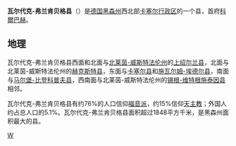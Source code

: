 {{noteTA
|G1=德国地名
}}
{{德国县级行政单位
| 县徽图 = File:Wappen Landkreis Waldeck-Frankenberg.svg
| 在德国内的位置图 = File:Locator map KB in Germany.svg
| 所属联邦州 = 黑森州
| 所属行政区 = 卡塞尔行政区
| 首府 = 凯尔巴赫
| 面积 = 1,848.58
| 人口 = 156,406
| 统计时间 = 2019年12月31日
| 人口密度 = 85
| 汽车牌号 = KB
| 下设城镇 = 13个市、9个镇
| 政府地址 = Südring 2<br />34497 Korbach
| 政府网站 = www.landkreis-waldeck-frankenberg.de
| 在州内的位置图 = Image:Hesse KB.svg
|}}

'''瓦尔代克-弗兰肯贝格县'''（{{lang-de|Landkreis Waldeck-Frankenberg}}）是[[德国|德国]][[黑森州|黑森州]]西北部[[卡塞尔行政区|卡塞尔行政区]]的一个县，首府[[科爾巴赫|科爾巴赫]]。

== 地理 ==
瓦尔代克-弗兰肯贝格县西面和北面与[[北莱茵-威斯特法伦州|北莱茵-威斯特法伦州]]的[[上绍尔兰县|上绍尔兰县]]，北面与北莱茵-威斯特法伦州的[[赫克斯特县|赫克斯特县]]，东面与[[卡塞尔县|卡塞尔县]]和[[施瓦尔姆-埃德尔县|施瓦尔姆-埃德尔县]]，南面与[[马尔堡-比登科普夫县|马尔堡-比登科普夫县]]，西南面与北莱茵-威斯特法伦州的[[锡根-维特根施泰因县|锡根-维特根施泰因县]]相邻。

瓦尔代克-弗兰肯贝格县有约76%的人口信仰[[福音派|福音派]]，约15%信仰[[天主教|天主教]]；外国人约占总人口的5.1%。瓦尔代克-弗兰肯贝格县面积超过1848平方千米，是黑森州面积最大的县。

{{黑森州行政区划}}
{{Authority control}}

[[Category:黑森州的县|W]]